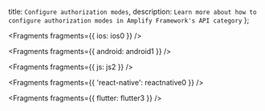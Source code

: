   title: `Configure authorization modes`,
  description: `Learn more about how to configure authorization modes in Amplify Framework's API category`
};


<Fragments fragments={{ ios: ios0 }} />


<Fragments fragments={{ android: android1 }} />


<Fragments fragments={{ js: js2 }} />


<Fragments fragments={{ 'react-native': reactnative0 }} />


<Fragments fragments={{ flutter: flutter3 }} />
